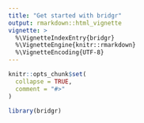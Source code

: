 ```yaml
---
title: "Get started with bridgr"
output: rmarkdown::html_vignette
vignette: >
  %\VignetteIndexEntry{bridgr}
  %\VignetteEngine{knitr::rmarkdown}
  %\VignetteEncoding{UTF-8}
---
```


```r
knitr::opts_chunk$set(
  collapse = TRUE,
  comment = "#>"
)
```

```r
library(bridgr)
```

